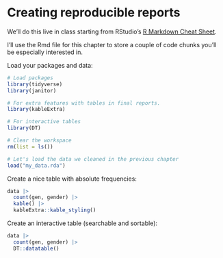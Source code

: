 # Creating reproducible reports {#reproducible}

We'll do this live in class starting from RStudio's [R Markdown Cheat Sheet](https://www.rstudio.com/wp-content/uploads/2015/02/rmarkdown-cheatsheet.pdf). 

I'll use the Rmd file for this chapter to store a couple of code chunks you'll be especially interested in.

Load your packages and data:

```r
# Load packages
library(tidyverse)
library(janitor)

# For extra features with tables in final reports.
library(kableExtra)

# For interactive tables
library(DT)

# Clear the workspace
rm(list = ls())

# Let's load the data we cleaned in the previous chapter
load("my_data.rda")
```

Create a nice table with absolute frequencies:

```r
data |> 
  count(gen, gender) |> 
  kable() |> 
  kableExtra::kable_styling()
```

Create an interactive table (searchable and sortable):

```r
data |> 
  count(gen, gender) |> 
  DT::datatable()
```
